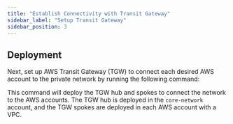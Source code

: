 ```yaml
---
title: "Establish Connectivity with Transit Gateway"
sidebar_label: "Setup Transit Gateway"
sidebar_position: 3
---
```


## Deployment

Next, set up AWS Transit Gateway (TGW) to connect each desired AWS account to the private network by running the following command:

<AtmosWorkflow workflow="deploy/tgw" fileName="quickstart/foundation/network" />

This command will deploy the TGW hub and spokes to connect the network to the AWS accounts. The TGW hub is deployed in the `core-network` account, and the TGW spokes are deployed in each AWS account with a VPC.